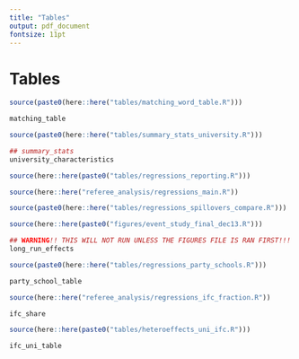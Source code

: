 ```yaml
---
title: "Tables"
output: pdf_document
fontsize: 11pt
---
```


<!-- ```{r setup, include=FALSE} -->
<!-- knitr::opts_chunk$set(echo = F, message = F, warning = F) -->
<!-- knitr::opts_knit$set(root.dir = rprojroot::find_rstudio_root_file()) -->
<!-- library(kableExtra) -->
<!-- ``` -->

\FloatBarrier
# Tables

```r
source(paste0(here::here("tables/matching_word_table.R")))
```

```r
matching_table 
```

\newpage
```r
source(paste0(here::here("tables/summary_stats_university.R")))
```

```r
## summary_stats
university_characteristics
```

\newpage
```r
source(here::here(paste0("tables/regressions_reporting.R")))
```

\begin{landscape}
```r
## reporting_table
reporting_table
```
\end{landscape}

```r
source(here::here("referee_analysis/regressions_main.R"))
```
\begin{sidewaystable}
```r
main_table
```
\end{sidewaystable}
```r
source(paste0(here::here("tables/regressions_spillovers_compare.R")))
```

\begin{landscape}
```r
## reporting_table
spillover_table
```
\end{landscape}


```r
source(here::here(paste0("figures/event_study_final_dec13.R")))
```

```r
## WARNING!! THIS WILL NOT RUN UNLESS THE FIGURES FILE IS RAN FIRST!!! B/C THIS IS IN EVENT STUDY
long_run_effects
```

```r
source(paste0(here::here("tables/regressions_party_schools.R")))
```

```r
party_school_table
```

```r
source(here::here("referee_analysis/regressions_ifc_fraction.R"))
```

```r
ifc_share
```

```r
source(here::here(paste0("tables/heteroeffects_uni_ifc.R")))
```

```r
ifc_uni_table
```


